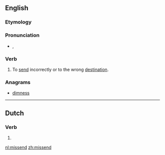 ==English==

===Etymology===
{{prefix|mis|send}}

===Pronunciation===
* {{IPA|/mɪsˈsɛnd/}}, {{X-SAMPA|/mIs"sEnd/}}

===Verb===
{{en-verb|missends|missending|missent}}

# {{transitive}} To [[send]] incorrectly or to the wrong [[destination]].

===Anagrams===
* [[dimness#English|dimness]]

----

==Dutch==

===Verb===
{{head|nl}}

# {{nl-verb-form|t=pres|m=ptc|missen}}

[[nl:missend]]
[[zh:missend]]